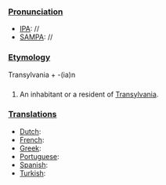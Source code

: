 ===[[Pronunciation]]===
*[[IPA]]: //
*[[SAMPA]]: //
===[[Etymology]]===
Transylvania + -(ia)n
===[[]]===
#An inhabitant or a resident of [[Transylvania]].
===[[Translations]]===
*[[Dutch]]:
*[[French]]:
*[[Greek]]:
*[[Portuguese]]:
*[[Spanish]]:
*[[Turkish]]: